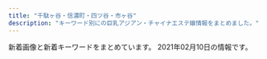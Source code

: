 ```yaml
---
title: "千駄ヶ谷・信濃町・四ツ谷・市ヶ谷"
description: "キーワード別にの巨乳アジアン・チャイナエステ嬢情報をまとめました。"
---
```


新着画像と新着キーワードをまとめています。
2021年02月10日の情報です。

<DmmAffiliateIns />
<KeywordTable
  shops={
    [
    {
        "keywords": {},
        "url": "https://juno-esthe.tokyo/",
        "name": "\u30c6\u30a3\u30e9\u30df\u30b9",
        "station": "\u56db\u30c4\u8c37\u99c52\u756a\u53e3",
        "img_links": []
    },
    {
        "img_links": [
            "http://bimajo.ies.fun/images/s_news.jpg",
            "http://bimajo.ies.fun/images/top.png",
            "http://bimajo.ies.fun/images/room4.jpg",
            "http://bimajo.ies.fun/photos/sites/71/2020/07/2020072106582415.jpg",
            "http://bimajo.ies.fun/images/room1.jpg",
            "http://bimajo.ies.fun/images/room2.jpg",
            "http://bimajo.ies.fun/images/mobile.jpg",
            "http://bimajo.ies.fun/images/end.png",
            "http://bimajo.ies.fun/images/room3.jpg",
            "http://bimajo.ies.fun/photos/sites/71/2020/09/202009020147082.jpg",
            "http://bimajo.ies.fun/images/news_bj2.png",
            "http://bimajo.ies.fun/images/s_face.jpg",
            "http://bimajo.ies.fun/images/s_pick.jpg",
            "http://bimajo.ies.fun/images/s_staff.jpg"
        ],
        "url": "http://bimajo.ies.fun/",
        "station": "\u56db\u8c37\u4e09\u4e01\u76ee\u99c52\u756a\u51fa\u53e3",
        "keywords": {
            "85": 15,
            "86": 15,
            "D": 30,
            "C": 10
        },
        "name": "\u7652\u3057\u306e\u5c4b"
    },
    {
        "url": "http://xn--vckg5a9gug.in.net/",
        "name": "Moon",
        "img_links": [
            "http://xn--vckg5a9gug.in.net/images/cg06.jpg",
            "http://xn--vckg5a9gug.in.net/images/cg07.jpg",
            "http://xn--vckg5a9gug.in.net/images/cg05.jpg",
            "http://xn--vckg5a9gug.in.net/images/top.png",
            "http://xn--vckg5a9gug.in.net/images/evetop.png",
            "http://xn--vckg5a9gug.in.net/images/news.png",
            "http://xn--vckg5a9gug.in.net/images/staff_s.png",
            "http://xn--vckg5a9gug.in.net/images/cg03.jpg",
            "http://xn--vckg5a9gug.in.net/images/cg04.jpg",
            "http://xn--vckg5a9gug.in.net/link/menlog.jpg"
        ],
        "keywords": {},
        "station": "\u9eb9\u753a\u99c51\u756a\u51fa\u53e3"
    },
    {
        "img_links": [
            "http://e-yotsuya.net/images/mobile.png",
            "http://e-yotsuya.net/images/g6.jpg",
            "http://e-yotsuya.net/images/g7.jpg",
            "http://e-yotsuya.net/images/g11.jpg",
            "http://e-yotsuya.net/images/g8.jpg",
            "http://e-yotsuya.net/images/g10.jpg",
            "http://e-yotsuya.net/images/baner2.jpg",
            "http://e-yotsuya.net/images/news-tit.png",
            "http://e-yotsuya.net/images/baner.jpg",
            "http://e-yotsuya.net/images/tite-staff1.jpg",
            "http://e-yotsuya.net/images/g2.jpg",
            "http://e-yotsuya.net/images/g5.jpg",
            "http://e-yotsuya.net/images/g1.jpg",
            "http://e-yotsuya.net/images/tite-staff.jpg",
            "http://e-yotsuya.net/images/room.jpg",
            "http://e-yotsuya.net/images/g3.jpg",
            "http://e-yotsuya.net/images/top2.png",
            "http://e-yotsuya.net/images/g4.jpg",
            "http://e-yotsuya.net/images/g12.jpg",
            "http://e-yotsuya.net/images/news-tit1.jpg",
            "http://e-yotsuya.net/images/g9.jpg",
            "http://e-yotsuya.net/images/top.jpg"
        ],
        "url": "http://e-yotsuya.net/",
        "name": "\u30b9\u30de\u30a4\u30eb",
        "station": "JR\u56db\u30c4\u8c37\u99c5\u8d64\u5742\u53e3",
        "keywords": {
            "C": 14
        }
    },
    {
        "url": "http://lakulaku.info/",
        "img_links": [
            "http://lakulaku.info/img/5-3.jpg",
            "http://lakulaku.info/images/staff/rina.jpg",
            "http://lakulaku.info/images/staff/yumi.jpg",
            "http://lakulaku.info/images/staff/5-3.jpg",
            "http://lakulaku.info/images/top.jpg",
            "http://lakulaku.info/images/newtit.png",
            "http://lakulaku.info/images/titestaff.png",
            "http://lakulaku.info/img/5-4.jpg",
            "http://lakulaku.info/images/staff/mari.jpg",
            "http://lakulaku.info/images/staff/5-2.jpg",
            "http://lakulaku.info/images/staff/5-4.jpg",
            "http://lakulaku.info/images/staff/5-1.jpg",
            "http://lakulaku.info/img/s06.jpg",
            "http://lakulaku.info/images/mobile.png",
            "http://lakulaku.info/images/staff/nena.jpg",
            "http://lakulaku.info/images/staff/5-5.jpg",
            "http://lakulaku.info/img/5-2.jpg",
            "http://lakulaku.info/images/staff/ai-a.jpg",
            "http://lakulaku.info/img/5-1.jpg",
            "http://lakulaku.info/img/5-5.jpg",
            "http://lakulaku.info/images/staff/momo.jpg",
            "http://lakulaku.info/images/staff/sizuka.jpg",
            "http://lakulaku.info/swf/baner.jpg",
            "http://lakulaku.info/img/rina.jpg",
            "http://lakulaku.info/images/staff/s06.jpg",
            "http://lakulaku.info/images/staff/ai.jpg"
        ],
        "station": "\u56db\u8c37\u4e09\u4e01\u76ee\u99c52\u756a",
        "name": "\u767e\u5408",
        "keywords": {}
    },
    {
        "img_links": [
            "http://1819-kizuna.work/img/st28.jpg",
            "http://1819-kizuna.work/img/st0025.jpg",
            "http://1819-kizuna.work/img/st29.jpg",
            "http://1819-kizuna.work/i/img/st28.jpg",
            "http://1819-kizuna.work/img/st028.jpg",
            "http://1819-kizuna.work/img/st23.jpg",
            "http://1819-kizuna.work/img/s29.jpg",
            "http://1819-kizuna.work/img/s28.jpg",
            "http://1819-kizuna.work/img/bottom.jpg",
            "http://1819-kizuna.work/img/st22.jpg",
            "http://1819-kizuna.work/i/img/s5.jpg",
            "http://1819-kizuna.work/i/img/st29.jpg",
            "http://1819-kizuna.work/img/st029.jpg",
            "http://1819-kizuna.work/img/1F339.png",
            "http://1819-kizuna.work/i/img/st22.jpg",
            "http://1819-kizuna.work/i/img/st0025.jpg",
            "http://1819-kizuna.work/i/img/s3.jpg",
            "http://1819-kizuna.work/img/fla.jpg",
            "http://1819-kizuna.work/i/img/st027.jpg",
            "http://1819-kizuna.work/i/img/r4.jpg",
            "http://1819-kizuna.work/img/s22.jpg",
            "http://1819-kizuna.work/img/1F33C.png",
            "http://1819-kizuna.work/i/img/st025.jpg",
            "http://1819-kizuna.work/img/1F431.png",
            "http://1819-kizuna.work/img/s27.jpg",
            "http://1819-kizuna.work/img/s23.jpg",
            "http://1819-kizuna.work/img/skr.png",
            "http://1819-kizuna.work/img/st25.jpg",
            "http://1819-kizuna.work/img/s25.jpg",
            "http://1819-kizuna.work/i/img/jk.jpg",
            "http://1819-kizuna.work/img/st0027.jpg",
            "http://1819-kizuna.work/i/img/s2.jpg",
            "http://1819-kizuna.work/img/st27.jpg",
            "http://1819-kizuna.work/img/botton.jpg",
            "http://1819-kizuna.work/i/img/st27.jpg",
            "http://1819-kizuna.work/i/img/st029.jpg",
            "http://1819-kizuna.work/img/1F60A.png",
            "http://1819-kizuna.work/img/st025.jpg",
            "http://1819-kizuna.work/img/st24.jpg",
            "http://1819-kizuna.work/i/img/s4.jpg",
            "http://1819-kizuna.work/i/img/st25.jpg",
            "http://1819-kizuna.work/i/img/st24.jpg",
            "http://1819-kizuna.work/img/st027.jpg",
            "http://1819-kizuna.work/i/img/skr.png",
            "http://1819-kizuna.work/img/s24.jpg",
            "http://1819-kizuna.work/i/img/st028.jpg",
            "http://1819-kizuna.work/i/img/r3.jpg",
            "http://1819-kizuna.work/i/img/st0027.jpg",
            "http://1819-kizuna.work/img/mo.png",
            "http://1819-kizuna.work/img/jk.jpg",
            "http://1819-kizuna.work/i/img/s1.jpg",
            "http://1819-kizuna.work/i/img/s6.jpg",
            "http://1819-kizuna.work/i/img/st23.jpg",
            "http://1819-kizuna.work/i/img/r2.jpg",
            "http://1819-kizuna.work/i/img/r1.jpg",
            "http://1819-kizuna.work/img/1F351.png",
            "http://1819-kizuna.work/img/1F353.png"
        ],
        "station": "\u56db\u8c37\u4e09\u4e01\u76ee\u99c53\u756a\u51fa\u53e3",
        "url": "http://1819-kizuna.work/",
        "keywords": {
            "D": 3,
            "87": 2,
            "86": 2,
            "E": 2,
            "C": 16,
            "85": 8
        },
        "name": "1819\uff5e\u7d46"
    },
    {
        "url": "http://aqua.jpn.cm/",
        "keywords": {
            "87": 44,
            "C": 132,
            "83": 22,
            "86": 176,
            "84": 44,
            "D": 330,
            "82": 22,
            "85": 154
        },
        "name": "\u5149\u540d",
        "img_links": [
            "http://aqua.jpn.cm/images/top.png",
            "http://aqua.jpn.cm/photos/sites/16/2020/12/2020120107363899.jpg",
            "http://aqua.jpn.cm/images/room1.jpg",
            "http://aqua.jpn.cm/photos/sites/16/2018/01/2018011007031899.jpg",
            "http://aqua.jpn.cm/photos/sites/16/2018/01/2018011007031429.jpg",
            "http://aqua.jpn.cm/photos/sites/16/2019/04/2019042211584069.jpg",
            "http://aqua.jpn.cm/images/s_staff.png",
            "http://aqua.jpn.cm/photos/sites/16/2020/12/2020120208263886.jpg",
            "http://aqua.jpn.cm/images/room5.jpg",
            "http://aqua.jpn.cm/images/s_pick.png",
            "http://aqua.jpn.cm/photos/sites/16/2018/01/2018011007031997.jpg",
            "http://aqua.jpn.cm/images/1.jpg",
            "http://aqua.jpn.cm/photos/sites/16/2018/01/2018011007031840.jpg",
            "http://aqua.jpn.cm/photos/sites/16/2020/10/2020100906522289.jpg",
            "http://aqua.jpn.cm/photos/sites/16/2020/03/2020030507254950.jpg",
            "http://aqua.jpn.cm/photos/sites/16/2019/03/2019031107062221.jpg",
            "http://aqua.jpn.cm/photos/sites/16/2018/01/2018011007031723.jpg",
            "http://aqua.jpn.cm/images/line.jpg",
            "http://aqua.jpn.cm/images/room3.jpg",
            "http://aqua.jpn.cm/images/3.jpg",
            "http://aqua.jpn.cm/photos/sites/16/2020/09/2020091507031094.jpg",
            "http://aqua.jpn.cm/images/mobile.jpg",
            "http://aqua.jpn.cm/photos/sites/16/2020/10/2020100508293240.jpg",
            "http://aqua.jpn.cm/photos/sites/16/2021/01/2021011401054262.jpg",
            "http://aqua.jpn.cm/photos/sites/16/2020/04/2020040301184076.jpg",
            "http://aqua.jpn.cm/photos/sites/16/2018/01/2018013112184869.jpg",
            "http://aqua.jpn.cm/photos/sites/16/2018/05/2018052105590585.jpg",
            "http://aqua.jpn.cm/photos/sites/16/2018/01/2018011007032034.jpg",
            "http://aqua.jpn.cm/photos/sites/16/2018/01/2018011007031662.jpg",
            "http://aqua.jpn.cm/photos/sites/16/2018/03/2018031909460765.jpg",
            "http://aqua.jpn.cm/images/room4.jpg",
            "http://aqua.jpn.cm/images/s_news.jpg",
            "http://aqua.jpn.cm/images/room2.jpg",
            "http://aqua.jpn.cm/images/2.jpg",
            "http://aqua.jpn.cm/photos/sites/16/2019/02/2019020108033676.jpg"
        ],
        "station": "\u56db\u8c37\u4e09\u4e01\u76ee\u99c52\u756a\u51fa\u53e3"
    },
    {
        "keywords": {},
        "img_links": [
            "http://l-rlx.com/images/sub_09.jpg",
            "http://l-rlx.com/images/info_09.jpg",
            "http://l-rlx.com/images/index_17.jpg",
            "http://l-rlx.com/images/01.jpg",
            "http://l-rlx.com/images/index_07.jpg",
            "http://l-rlx.com/images/index_14.jpg",
            "http://l-rlx.com/images/index_05.jpg",
            "http://l-rlx.com/girl/00.jpg",
            "http://l-rlx.com/images/index_20.jpg",
            "http://l-rlx.com/images/index_21.jpg",
            "http://l-rlx.com/girl/01.jpg",
            "http://l-rlx.com/images/index_02.jpg",
            "http://l-rlx.com/girl/05.jpg",
            "http://l-rlx.com/girl/08.jpg",
            "http://l-rlx.com/images/index_06.jpg",
            "http://l-rlx.com/images/index_01.jpg",
            "http://l-rlx.com/girl/02.jpg",
            "http://l-rlx.com/images/03.jpg",
            "http://l-rlx.com/girl/03.jpg",
            "http://l-rlx.com/images/02.jpg",
            "http://l-rlx.com/images/index_12.jpg",
            "http://l-rlx.com/images/index_04.jpg",
            "http://l-rlx.com/images/rec_09.jpg",
            "http://l-rlx.com/images/staff_09.jpg",
            "http://l-rlx.com/images/index_03.jpg",
            "http://l-rlx.com/images/index_16.jpg",
            "http://l-rlx.com/images/info.jpg",
            "http://l-rlx.com/images/rec.jpg",
            "http://l-rlx.com/girl/04.jpg"
        ],
        "station": "\u56db\u8c37\u4e09\u4e01\u76ee\u99c52\u756a\u53e3",
        "name": "\u30aa\u30fc\u30ed\u30e9",
        "url": "http://l-rlx.com/"
    },
    {
        "station": "\u56db\u8c37\u4e09\u4e01\u76ee\u99c52\u756a",
        "url": "http://e-rosa.net/",
        "name": "ROSA",
        "img_links": [
            "http://e-rosa.net/images/yuna.jpg",
            "http://e-rosa.net/images/005.jpg",
            "http://e-rosa.net/images/te3.jpg",
            "http://e-rosa.net/images/access3.jpg",
            "http://e-rosa.net/images/aya1.jpg",
            "http://e-rosa.net/images/rina0.jpg",
            "http://e-rosa.net/images/mimi.jpg",
            "http://e-rosa.net/images/yuyi.jpg",
            "http://e-rosa.net/images/tite-staff.png",
            "http://e-rosa.net/images/news_bottom.jpg",
            "http://e-rosa.net/images/noimage.jpg",
            "http://e-rosa.net/images/sejutu1.jpg",
            "http://e-rosa.net/images/g1.jpg",
            "http://e-rosa.net/images/lola.jpg",
            "http://e-rosa.net/images/kaoli.jpg",
            "http://e-rosa.net/images/right_top.png",
            "http://e-rosa.net/images/right_bottom.png",
            "http://e-rosa.net/images/aya2.jpg",
            "http://e-rosa.net/images/gg1.png",
            "http://e-rosa.net/images/k1.jpg",
            "http://e-rosa.net/images/misa1.jpg",
            "http://e-rosa.net/images/tite-magazine.png",
            "http://e-rosa.net/images/sejutu2.jpg",
            "http://e-rosa.net/images/te1.jpg",
            "http://e-rosa.net/images/risa.jpg",
            "http://e-rosa.net/images/yu.jpg",
            "http://e-rosa.net/images/rina1.jpg",
            "http://e-rosa.net/images/grande.jpg",
            "http://e-rosa.net/images/news_top.jpg",
            "http://e-rosa.net/images/girl_01.png",
            "http://e-rosa.net/images/ha.jpg",
            "http://e-rosa.net/images/nei_03.png",
            "http://e-rosa.net/images/006.jpg",
            "http://e-rosa.net/images/002.jpg",
            "http://e-rosa.net/images/girlx_top.png",
            "http://e-rosa.net/images/sejutu6.jpg",
            "http://e-rosa.net/images/tite-link.png",
            "http://e-rosa.net/images/girl_top.png",
            "http://e-rosa.net/images/meyi1.jpg",
            "http://e-rosa.net/images/003.jpg",
            "http://e-rosa.net/images/te2.jpg",
            "http://e-rosa.net/images/ayaka.jpg",
            "http://e-rosa.net/images/rina2.jpg",
            "http://e-rosa.net/images/pagetop.png",
            "http://e-rosa.net/images/sayaka.jpg",
            "http://e-rosa.net/images/nei_01.png",
            "http://e-rosa.net/images/haruka.jpg",
            "http://e-rosa.net/images/meyi2.jpg",
            "http://e-rosa.net/images/yuri.jpg",
            "http://e-rosa.net/images/009.jpg",
            "http://e-rosa.net/images/girl_03.png",
            "http://e-rosa.net/images/rimi.jpg",
            "http://e-rosa.net/images/sejutu5.jpg",
            "http://e-rosa.net/images/g13.jpg",
            "http://e-rosa.net/images/001.jpg",
            "http://e-rosa.net/images/004.jpg"
        ],
        "keywords": {}
    }
]
}
/>
<DmmAffiliateScript />
